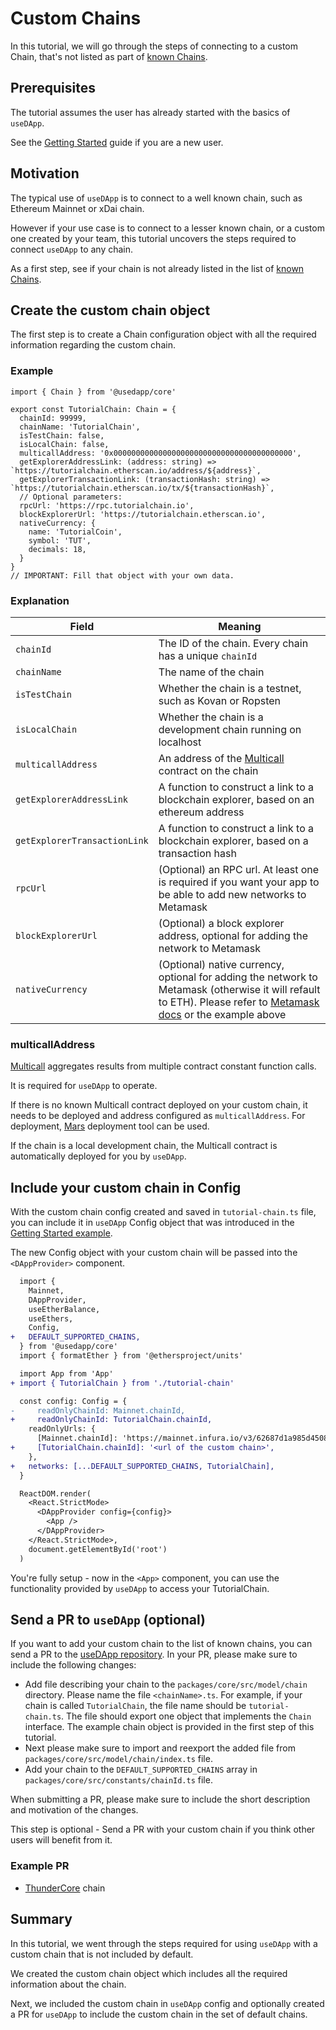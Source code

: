 # Custom Chains

In this tutorial, we will go through the steps of connecting to a custom Chain, that's not listed as part of [known Chains](https://github.com/TrueFiEng/useDApp/tree/master/packages/core/src/model/chain).

## Prerequisites

The tutorial assumes the user has already started with the basics of `useDApp`.

See the [Getting Started](/docs) guide if you are a new user.

## Motivation

The typical use of `useDApp` is to connect to a well known chain, such as Ethereum Mainnet or xDai chain.

However if your use case is to connect to a lesser known chain, or a custom one created by your team, this tutorial uncovers the steps required to connect `useDApp` to any chain.

As a first step, see if your chain is not already listed in the list of [known Chains](https://github.com/TrueFiEng/useDApp/tree/master/packages/core/src/model/chain).

## Create the custom chain object

The first step is to create a Chain configuration object with all the required information regarding the custom chain.

### Example

```tsx title="tutorial-chain.ts"
import { Chain } from '@usedapp/core'

export const TutorialChain: Chain = {
  chainId: 99999,
  chainName: 'TutorialChain',
  isTestChain: false,
  isLocalChain: false,
  multicallAddress: '0x0000000000000000000000000000000000000000',
  getExplorerAddressLink: (address: string) => `https://tutorialchain.etherscan.io/address/${address}`,
  getExplorerTransactionLink: (transactionHash: string) => `https://tutorialchain.etherscan.io/tx/${transactionHash}`,
  // Optional parameters:
  rpcUrl: 'https://rpc.tutorialchain.io',
  blockExplorerUrl: 'https://tutorialchain.etherscan.io',
  nativeCurrency: {
    name: 'TutorialCoin',
    symbol: 'TUT',
    decimals: 18,
  }
}
// IMPORTANT: Fill that object with your own data.
```

### Explanation

Field | Meaning
--- | ---
`chainId` | The ID of the chain. Every chain has a unique `chainId`
`chainName` | The name of the chain
`isTestChain` | Whether the chain is a testnet, such as Kovan or Ropsten
`isLocalChain` | Whether the chain is a development chain running on localhost
`multicallAddress` | An address of the [Multicall](https://github.com/makerdao/multicall) contract on the chain
`getExplorerAddressLink` | A function to construct a link to a blockchain explorer, based on an ethereum address
`getExplorerTransactionLink` | A function to construct a link to a blockchain explorer, based on a transaction hash
`rpcUrl` | (Optional) an RPC url. At least one is required if you want your app to be able to add new networks to Metamask
`blockExplorerUrl` | (Optional) a block explorer address, optional for adding the network to Metamask
`nativeCurrency` | (Optional) native currency, optional for adding the network to Metamask (otherwise it will refault to ETH). Please refer to [Metamask docs](https://docs.metamask.io/guide/rpc-api.html#wallet-addethereumchain) or the example above

### multicallAddress

[Multicall](https://github.com/makerdao/multicall) aggregates results from multiple contract constant function calls.

It is required for `useDApp` to operate.

If there is no known Multicall contract deployed on your custom chain, it needs to be deployed and address configured as `multicallAddress`. For deployment, [Mars](https://github.com/TrueFiEng/Mars) deployment tool can be used.

If the chain is a local development chain, the Multicall contract is automatically deployed for you by `useDApp`.

## Include your custom chain in Config

With the custom chain config created and saved in `tutorial-chain.ts` file, you can include it in `useDApp` Config object that was introduced in the [Getting Started example](/docs#example).

The new Config object with your custom chain will be passed into the `<DAppProvider>` component.

````diff
  import {
    Mainnet,
    DAppProvider,
    useEtherBalance,
    useEthers,
    Config,
+   DEFAULT_SUPPORTED_CHAINS,
  } from '@usedapp/core'
  import { formatEther } from '@ethersproject/units'

  import App from 'App'
+ import { TutorialChain } from './tutorial-chain'

  const config: Config = {
-     readOnlyChainId: Mainnet.chainId,
+     readOnlyChainId: TutorialChain.chainId,
    readOnlyUrls: {
      [Mainnet.chainId]: 'https://mainnet.infura.io/v3/62687d1a985d4508b2b7a24827551934',
+     [TutorialChain.chainId]: '<url of the custom chain>',
    },
+   networks: [...DEFAULT_SUPPORTED_CHAINS, TutorialChain],
  }

  ReactDOM.render(
    <React.StrictMode>
      <DAppProvider config={config}>
        <App />
      </DAppProvider>
    </React.StrictMode>,
    document.getElementById('root')
  )
````

You're fully setup - now in the `<App>` component, you can use the functionality provided by `useDApp` to access your TutorialChain.

## Send a PR to `useDApp` (optional)

If you want to add your custom chain to the list of known chains, you can send a PR to the [useDApp repository](https://github.com/TrueFiEng/useDApp).
In your PR, please make sure to include the following changes:

- Add file describing your chain to the `packages/core/src/model/chain` directory. Please name the file `<chainName>.ts`. For example, if your chain is called `TutorialChain`, the file name should be `tutorial-chain.ts`. The file should export one object that implements the `Chain` interface. The example chain object is provided in the first step of this tutorial.
- Next please make sure to import and reexport the added file from `packages/core/src/model/chain/index.ts` file.
- Add your chain to the `DEFAULT_SUPPORTED_CHAINS` array in `packages/core/src/constants/chainId.ts` file.

When submitting a PR, please make sure to include the short description and motivation of the changes.

This step is optional - Send a PR with your custom chain if you think other users will benefit from it.

### Example PR

- [ThunderCore](https://github.com/TrueFiEng/useDApp/pull/553) chain

## Summary

In this tutorial, we went through the steps required for using `useDApp` with a custom chain that is not included by default.

We created the custom chain object which includes all the required information about the chain.

Next, we included the custom chain in `useDApp` config and optionally created a PR for `useDApp` to include the custom chain in the set of default chains.
